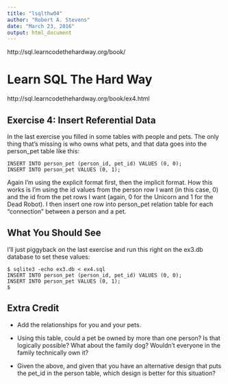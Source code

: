 ```yaml
---
title: "lsqlthw04"
author: "Robert A. Stevens"
date: "March 23, 2016"
output: html_document
---
```


http://sql.learncodethehardway.org/book/

# Learn SQL The Hard Way

http://sql.learncodethehardway.org/book/ex4.html

## Exercise 4: Insert Referential Data

In the last exercise you filled in some tables with people and pets. The only thing that's missing is who owns what pets, and that data goes into the person_pet table like this:

    INSERT INTO person_pet (person_id, pet_id) VALUES (0, 0);
    INSERT INTO person_pet VALUES (0, 1);

Again I'm using the explicit format first, then the implicit format. How this works is I'm using the id values from the person row I want (in this case, 0) and the id from the pet rows I want (again, 0 for the Unicorn and 1 for the Dead Robot). I then insert one row into person_pet relation table for each "connection" between a person and a pet.

## What You Should See

I'll just piggyback on the last exercise and run this right on the ex3.db database to set these values:

    $ sqlite3 -echo ex3.db < ex4.sql
    INSERT INTO person_pet (person_id, pet_id) VALUES (0, 0);
    INSERT INTO person_pet VALUES (0, 1);
    $

## Extra Credit

- Add the relationships for you and your pets.

- Using this table, could a pet be owned by more than one person? Is that logically possible? What about the family dog? Wouldn't everyone in the family technically own it?

- Given the above, and given that you have an alternative design that puts the pet_id in the person table, which design is better for this situation?
